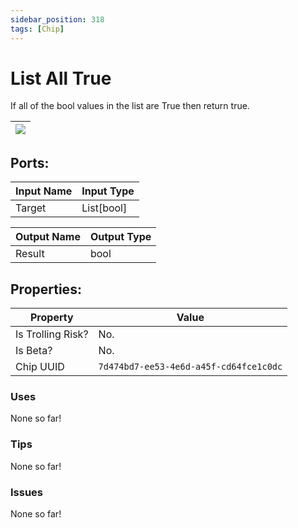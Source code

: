 ```yaml
---
sidebar_position: 318
tags: [Chip]
---
```


# List All True


If all of the bool values in the list are True then return true.

| ![](https://images-ext-2.discordapp.net/external/MPmIaQzlEPmgGWlgi-WxBBXt0Bjv_zWPkg1y1f_sy3s/https/www.recroomcircuits.com/image/circuit/absolute-value?width=206&height=108) |
|-----|

## Ports:

| Input Name | Input Type |
|-----------|-----------|
| Target | List[bool] |

| Output Name | Output Type |
|-----------|-----------|
| Result | bool |

## Properties:

| Property  | Value |
|-------------------|-----------|
| Is Trolling Risk? | No. |
| Is Beta? | No. |
| Chip UUID | `7d474bd7-ee53-4e6d-a45f-cd64fce1c0dc` |

### Uses

None so far!

### Tips

None so far!

### Issues

None so far!